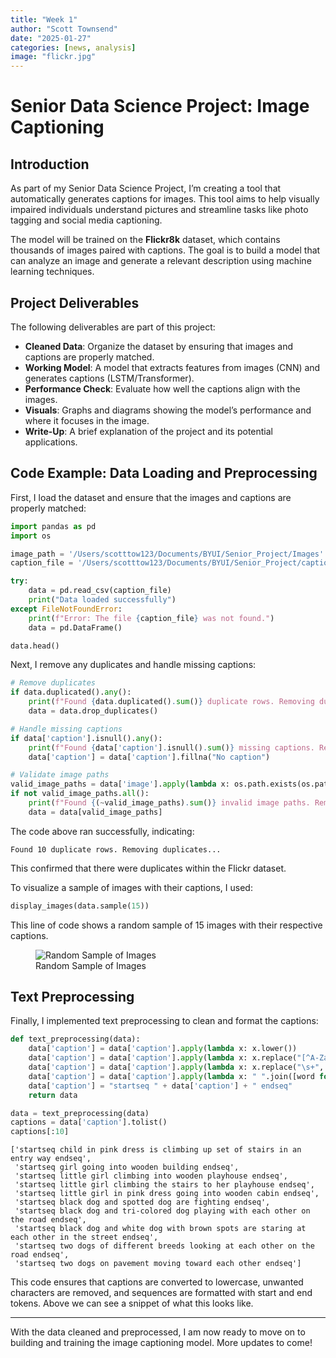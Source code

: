 ```yaml
---
title: "Week 1"
author: "Scott Townsend"
date: "2025-01-27"
categories: [news, analysis]
image: "flickr.jpg"
---
```


# Senior Data Science Project: Image Captioning

## Introduction

As part of my Senior Data Science Project, I'm creating a tool that automatically generates captions for images. This tool aims to help visually impaired individuals understand pictures and streamline tasks like photo tagging and social media captioning.

The model will be trained on the **Flickr8k** dataset, which contains thousands of images paired with captions. The goal is to build a model that can analyze an image and generate a relevant description using machine learning techniques.

## Project Deliverables

The following deliverables are part of this project:

- **Cleaned Data**: Organize the dataset by ensuring that images and captions are properly matched.
- **Working Model**: A model that extracts features from images (CNN) and generates captions (LSTM/Transformer).
- **Performance Check**: Evaluate how well the captions align with the images.
- **Visuals**: Graphs and diagrams showing the model’s performance and where it focuses in the image.
- **Write-Up**: A brief explanation of the project and its potential applications.

## Code Example: Data Loading and Preprocessing

First, I load the dataset and ensure that the images and captions are properly matched:

```python
import pandas as pd
import os

image_path = '/Users/scotttow123/Documents/BYUI/Senior_Project/Images'
caption_file = '/Users/scotttow123/Documents/BYUI/Senior_Project/captions.txt'

try:
    data = pd.read_csv(caption_file)
    print("Data loaded successfully")
except FileNotFoundError:
    print(f"Error: The file {caption_file} was not found.")
    data = pd.DataFrame()

data.head()
```

Next, I remove any duplicates and handle missing captions:

```python
# Remove duplicates
if data.duplicated().any():
    print(f"Found {data.duplicated().sum()} duplicate rows. Removing duplicates...")
    data = data.drop_duplicates()

# Handle missing captions
if data['caption'].isnull().any():
    print(f"Found {data['caption'].isnull().sum()} missing captions. Replacing with 'No caption'.")
    data['caption'] = data['caption'].fillna("No caption")

# Validate image paths
valid_image_paths = data['image'].apply(lambda x: os.path.exists(os.path.join(image_path, x)))
if not valid_image_paths.all():
    print(f"Found {(~valid_image_paths).sum()} invalid image paths. Removing these rows...")
    data = data[valid_image_paths]
```

The code above ran successfully, indicating:

```
Found 10 duplicate rows. Removing duplicates...
```

This confirmed that there were duplicates within the Flickr dataset.

To visualize a sample of images with their captions, I used:

```python
display_images(data.sample(15))
```

This line of code shows a random sample of 15 images with their respective captions.

![Random Sample of Images](pic2.png)

## Text Preprocessing

Finally, I implemented text preprocessing to clean and format the captions:

```python
def text_preprocessing(data):
    data['caption'] = data['caption'].apply(lambda x: x.lower())
    data['caption'] = data['caption'].apply(lambda x: x.replace("[^A-Za-z]", ""))
    data['caption'] = data['caption'].apply(lambda x: x.replace("\s+", " "))
    data['caption'] = data['caption'].apply(lambda x: " ".join([word for word in x.split() if len(word) > 1]))
    data['caption'] = "startseq " + data['caption'] + " endseq"
    return data

data = text_preprocessing(data)
captions = data['caption'].tolist()
captions[:10]
```

```
['startseq child in pink dress is climbing up set of stairs in an entry way endseq',
 'startseq girl going into wooden building endseq',
 'startseq little girl climbing into wooden playhouse endseq',
 'startseq little girl climbing the stairs to her playhouse endseq',
 'startseq little girl in pink dress going into wooden cabin endseq',
 'startseq black dog and spotted dog are fighting endseq',
 'startseq black dog and tri-colored dog playing with each other on the road endseq',
 'startseq black dog and white dog with brown spots are staring at each other in the street endseq',
 'startseq two dogs of different breeds looking at each other on the road endseq',
 'startseq two dogs on pavement moving toward each other endseq']
 ```

This code ensures that captions are converted to lowercase, unwanted characters are removed, and sequences are formatted with start and end tokens. Above we can see a snippet of what this looks like. 

---

With the data cleaned and preprocessed, I am now ready to move on to building and training the image captioning model. More updates to come!
